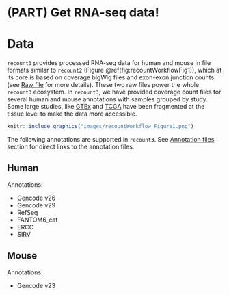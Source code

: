 # (PART) Get RNA-seq data! {-}

# Data

`recount3` provides processed RNA-seq data for human and mouse in file formats similar to `recount2` (Figure \@ref(fig:recountWorkflowFig1)), which at its core is based on coverage bigWig files and exon-exon junction counts (see [Raw file](#raw-files) for more details). These two raw files power the whole `recount3` ecosystem. In `recount3`, we have provided coverage count files for several human and mouse annotations with samples grouped by study. Some large studies, like [GTEx](https://gtexportal.org/) and [TCGA](https://www.cancer.gov/about-nci/organization/ccg/research/structural-genomics/tcga) have been fragmented at the tissue level to make the data more accessible.

```r
knitr::include_graphics("images/recountWorkflow_Figure1.png")
```

The following annotations are supported in `recount3`. See [Annotation files](#annotation-files) section for direct links to the annotation files.

## Human

Annotations:

* Gencode v26
* Gencode v29
* RefSeq
* FANTOM6_cat
* ERCC
* SIRV

## Mouse

Annotations:

* Gencode v23
